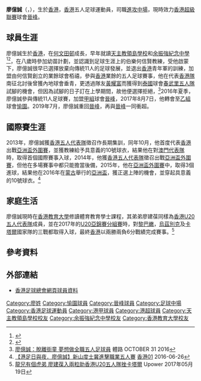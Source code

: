 {{Infobox football biography
| name            = 廖億誠 <br> Liu Yik Shing
| image           = Liu Yik Shing.jpg
| fullname        = 
| nickname        = 
| birth_date      = {{birth date and age|1995|7|17}}
| birth_place     = {{HKG-1959}}
| height          = {{height|m=1.70}}
| position        = [[進攻中場|進攻中場]]
| currentclub     = [[大中足球會|晉峰]]
| clubnumber      = 10
| youthyears      = 2003–2016
| youthclubs      = 柏禧
| years1 = 2016–2017
| clubs1 = [[大中足球會|大中]]
| caps1  = 17
| goals1 = 5
| years2 = 2017–2019
| clubs2 = [[愉園體育會|愉園]]
| caps2  = 45
| goals2 = 7
| years3 = 2019–
| clubs3 = [[大中足球會|晉峰]]
| caps3  = 17
| goals3 = 4
| nationalyears1 = 2013–
| nationalteam1  = [[香港五人足球代表隊|香港五人隊]]
| nationalcaps1  = 13
| nationalgoals1 = 6
| nationalyears2 = 2010–2012
| nationalteam2  = [[香港17歲以下足球代表隊|香港U17]]
| nationalcaps2  = 0
| nationalgoals2 = 0
| nationalyears3 = 2012–2015
| nationalteam3  = [[香港20歲以下足球代表隊|香港U20]]
| nationalcaps3  = 0
| nationalgoals3 = 0
| nationalyears4 = 2015–2018
| nationalteam4  = [[香港奧運足球代表隊|香港U23]]
| nationalcaps4  = 0
| nationalgoals4 = 0
| nationalyears5 = 2016–
| nationalteam5  = [[香港足球代表隊|香港]]
| nationalcaps5  = 0
| nationalgoals5 = 0
| pcupdate = 24 November 2020
| ntupdate = 24 November 2020
}}

'''廖億誠'''（{{lang-en|Liu Yik Shing}}，{{bd|1995年|7月17日}}），生於[[香港|香港]]，[[香港|香港]]五人足球運動員，司職[[進攻中場|進攻中場]]，現時效力[[香港超級聯賽|香港超級聯賽]]球會[[大中足球會|晉峰]]。

==球員生涯==
廖億誠生於[[香港|香港]]，在[[何文田邨|何文田邨]]成長，早年就讀[[天主教領島學校|天主教領島學校]]和[[余振強紀念中學|余振強紀念中學]]<ref>{{cite web |url=https://www.lingto.edu.hk/attachment/upload/newsletter/s2020-1.pdf |title=2020年5月校訊 |last= |first= |date=2020 |website= |publisher=天主教領島學校 |access-date=2021-01-21 |quote= |archive-date=2021-01-28 |archive-url=https://web.archive.org/web/20210128033557/https://www.lingto.edu.hk/attachment/upload/newsletter/s2020-1.pdf |dead-url=yes }}</ref><ref>{{cite web |url=http://www.hkssf-ext.org.hk/external/Overseas/Asian/Football/41st%20ASFB%202013/Acrobat/Selection/ASFB2013_Participating%20List.pdf |title=第四十一屆亞洲中學生足球(U18)錦標賽及學界埠際足球錦標賽遴選參加者名單 |last= |first= |date=2013 |website= |publisher=香港學界體育聯會 |access-date=2021-01-21 |quote= |archive-date=2021-01-28 |archive-url=https://web.archive.org/web/20210128171925/http://www.hkssf-ext.org.hk/external/Overseas/Asian/Football/41st%20ASFB%202013/Acrobat/Selection/ASFB2013_Participating%20List.pdf }}</ref>，在八歲時參加幼苗計劃，並認識到足球生涯上的伯樂何信賢教練，受他啟蒙下，廖億誠很早已選擇放棄向傳統11人的足球發展，並退出[[香港|香港]]青年軍的訓練，加盟由何信賢創立的業餘球會栢禧，參與[[香港|香港]]業餘的五人足球賽事，他在代表[[香港五人制足球代表隊|香港隊]]南征北討後曾獲內地球會垂青，更透過隊友[[黃耀富|黃耀富]]而獲得到[[泰國|泰國]]球會[[春武里足球俱樂部|春武里五人隊]]試腳的機會，但因為試腳的日子訂在上學期間，故他便選擇拒絕，<ref>[http://sportsroad.hk/archives/129617 廖億誠：脫離街童 夢想做全職五人足球員] {{Wayback|url=http://sportsroad.hk/archives/129617 |date=20210616224828 }} 體路 OCTOBER 31 2016</ref>2016年夏季，廖億誠參與傳統11人足球賽，加盟[[香港甲組聯賽|甲組]]球會[[大中足球會|晉峰]]，2017年8月7日，他轉會至[[香港乙組聯賽|乙組]]球會[[愉園體育會|愉園]]。2019年7月，廖億誠重回[[大中足球會|晉峰]]，再與[[大中足球會|晉峰]]一同衝超。

==國際賽生涯==
2013年，廖億誠獲[[香港五人足球代表隊|香港五人代表隊]]徵召作長期集訓，同年10月，他首度代表[[香港五人足球代表隊|香港]]出戰[[亞足聯五人制足球錦標賽|亞洲盃外圍賽]]，並獲教練給予具意義的10號球衣，結果他在對[[澳門足球代表隊|澳門代表隊]]時，取得首個國際賽事入球，2014年，他獲[[香港五人足球代表隊|香港五人代表隊]]徵召出戰[[2014年亞足聯五人制足球錦標賽|亞洲盃外圍賽]]，但他在多場賽事中都只能擔當後備，2015年，他在[[2016年亞足聯五人制足球錦標賽|亞洲盃外圍賽]]中，取得3個進球，結果他在2016年在[[蒙古|蒙古]]舉行的[[2016年亞足聯五人制足球錦標賽|亞洲盃]]，獲正選上陣的機會，並穿起具意義的10號球衣。<ref>[http://www.hk01.com/%E9%AB%94%E8%82%B2/26995/-%E6%B8%AF%E8%B6%B3%E6%97%A5%E8%88%87%E5%A4%9C-%E5%BB%96%E5%84%84%E8%AA%A0-%E6%96%B0%E5%B1%B1%E5%BA%A6%E5%A3%AB%E5%86%80%E9%80%B2%E6%93%8A%E8%81%B7%E6%A5%AD%E4%BA%94%E4%BA%BA%E8%B3%BD 【港足日與夜．廖億誠】新山度士冀進擊職業五人賽] {{Wayback|url=http://www.hk01.com/%E9%AB%94%E8%82%B2/26995/-%E6%B8%AF%E8%B6%B3%E6%97%A5%E8%88%87%E5%A4%9C-%E5%BB%96%E5%84%84%E8%AA%A0-%E6%96%B0%E5%B1%B1%E5%BA%A6%E5%A3%AB%E5%86%80%E9%80%B2%E6%93%8A%E8%81%B7%E6%A5%AD%E4%BA%94%E4%BA%BA%E8%B3%BD |date=20160630090042 }} [[香港01|香港01]] 2016-06-26</ref>

==家庭生活==
廖億誠現時在[[香港教育大學|香港教育大學]]修讀體育教育學士課程，其弟弟廖建葆同樣為[[香港五人足球代表隊|香港U20五人代表隊]]成員，並在2017年的[[2017年亞足聯U20五人制足球錦標賽|U20亞錦賽分組賽]]時，對[[黎巴嫩|黎巴嫩]]，[[烏茲別克|烏茲別克]]及[[卡塔爾|卡塔爾]]國家隊的三戰都取得入球，最終[[香港五人足球代表隊|香港]]以兩勝兩負6分戰績完成賽事。<ref>[https://www.upower.com.hk/article/57216-%E9%BE%8D%E5%85%84%E8%99%8E%E5%BC%9F-%E5%BB%96%E5%BB%BA%E8%91%86%E5%85%A5%E5%85%A9%E7%B2%92%E5%8A%A9%E9%A6%99%E6%B8%AFu20%E4%BA%94%E4%BA%BA%E9%9A%8A%E6%8C%AB%E5%8D%A1%E5%A1%94%E7%88%BE 龍兄有個虎弟 廖建葆入兩粒助香港U20五人隊挫卡塔爾] {{Wayback|url=https://www.upower.com.hk/article/57216-%E9%BE%8D%E5%85%84%E8%99%8E%E5%BC%9F-%E5%BB%96%E5%BB%BA%E8%91%86%E5%85%A5%E5%85%A9%E7%B2%92%E5%8A%A9%E9%A6%99%E6%B8%AFu20%E4%BA%94%E4%BA%BA%E9%9A%8A%E6%8C%AB%E5%8D%A1%E5%A1%94%E7%88%BE |date=20180403173455 }} Upower 2017年05月19日</ref>

==參考資料==
{{Reflist}}

==外部連結==
*[https://www.hkfa.com/ch/club/5/detail?player=15713 香港足球總會網頁球員資料] {{Wayback|url=https://www.hkfa.com/ch/club/5/detail?player=15713 |date=20210130060318 }}

{{DEFAULTSORT:Liu Yik Shing}} 
[[Category:廖姓|Category:廖姓]]
[[Category:愉園球員|Category:愉園球員]]
[[Category:晉峰球員|Category:晉峰球員]]
[[Category:足球中場|Category:足球中場]]
[[Category:香港足球運動員|Category:香港足球運動員]]
[[Category:港甲球員|Category:港甲球員]]
[[Category:港超球員|Category:港超球員]]
[[Category:天主教領島學校校友|Category:天主教領島學校校友]]
[[Category:余振強紀念中學校友|Category:余振強紀念中學校友]]
[[Category:香港教育大學校友|Category:香港教育大學校友]]